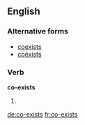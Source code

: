 ==English==

===Alternative forms===
* [[coexists]] {{qualifier|US}}
* [[coëxists]]

===Verb===
'''co-exists'''

# {{third-person singular of|[[co-exist]]}}

[[de:co-exists]]
[[fr:co-exists]]